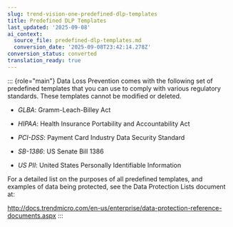 ```yaml
---
slug: trend-vision-one-predefined-dlp-templates
title: Predefined DLP Templates
last_updated: '2025-09-08'
ai_context:
  source_file: predefined-dlp-templates.md
  conversion_date: '2025-09-08T23:42:14.278Z'
conversion_status: converted
translation_ready: true
---
```


::: {role="main"}
Data Loss Prevention comes with the following set of predefined templates that you can use to comply with various regulatory standards. These templates cannot be modified or deleted.

- *GLBA*: Gramm-Leach-Billey Act

- *HIPAA*: Health Insurance Portability and Accountability Act

- *PCI-DSS*: Payment Card Industry Data Security Standard

- *SB-1386*: US Senate Bill 1386

- *US PII*: United States Personally Identifiable Information

For a detailed list on the purposes of all predefined templates, and examples of data being protected, see the Data Protection Lists document at:

<http://docs.trendmicro.com/en-us/enterprise/data-protection-reference-documents.aspx>
:::
